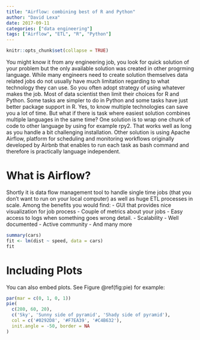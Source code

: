 ```yaml
---
title: "Airflow: combining best of R and Python"
author: "David Lexa"
date: 2017-09-11
categories: ["data engineering"]
tags: ["Airflow", "ETL", "R", "Python"]
---
```


```r
knitr::opts_chunk$set(collapse = TRUE)
```


You might know it from any engineering job, you look for quick solution of your problem but the only available solution was created in other progrming language. While many engineers need to create solution themselves data related jobs do not usually have much limitation regarding to what technology they can use. So you often adopt strategy of using whatever makes the job. Most of data scientist then limit their choices for R and Python. Some tasks are simpler to do in Python and some tasks have just better package support in R. Yes, to know multiple technologies can save you a lot of time. But what if there is task where easiest solution combines multiple languages in the same time?
One solution is to wrap one chunk of code to other language by using for example rpy2. That works well as long as you handle a bit challenging installation. Other solution is using Apache Airflow, platform for scheduling and monitoring workflows originally developed by Airbnb that enables to run each task as bash command and therefore is practically language independent.

# What is Airflow?
Shortly it is data flow management tool to handle single time jobs (that you don’t want to run on your local computer) as well as huge ETL processes in scale.
Among the benefits you would find: 
-	GUI that provides nice visualization for job process
-	Couple of metrics about your jobs
-	Easy access to logs when something goes wrong detail. 
-	Scalability
-	Well documented 
-	Active community
-	And many more



```r
summary(cars)
fit <- lm(dist ~ speed, data = cars)
fit
```

# Including Plots

You can also embed plots. See Figure \@ref(fig:pie) for example:

```r
par(mar = c(0, 1, 0, 1))
pie(
  c(280, 60, 20),
  c('Sky', 'Sunny side of pyramid', 'Shady side of pyramid'),
  col = c('#0292D8', '#F7EA39', '#C4B632'),
  init.angle = -50, border = NA
)
```
